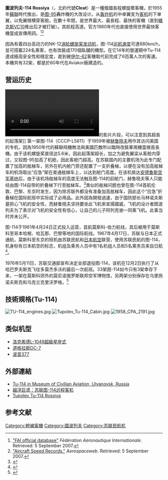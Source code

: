 {{infobox Aircraft 
  |name= 圖-114 
  |原名= {{lang-ru| Тy-114 Poccия}}
  |type= 客機
  |manufacturer= [[圖波列夫公司|圖波列夫公司]]
  |image=Image:Aeroflot Tupolev Tu-114.jpg
  |caption=Tu-114
  |designer=
  |first flight= 1957/11/15
  |introduction= 1961/4/24
  |retired=1991
  |primary user= {{USSR}}
  |more users= [[日本航空|日本航空]]
  |number built= 32架
  |status= 退役
 |developed from = [[图-95|图-95]]
  |unit cost= 
  |variants with their own articles= 
}}
'''圖波列夫-114 Rossiya'''（{{lang-ru|Tyполев Тy-114 Poccия}}，北約代號'''Cleat'''）是一種俄國長程螺旋槳客機，於1955年[[蘇聯|蘇聯]]時代推出，是[[图-95|图-95]]轟炸機的大改设计。从[[轰炸机|轰炸机]]的中单翼变为[[客机|客机]]的下单翼，以免翼根横穿客舱。在數十年間，是世界最大、最長程、最快的客機（直到[[維克斯VC10|維克斯VC10]]推出后才被打破）。其航程高達{{convert|10900|km|mi|abbr=on}}。官方1960年代也直接使用世界最快客機當成宣傳用詞。<ref name="FAI">[https://web.archive.org/web/20071007145139/http://records.fai.org/general_aviation/current.asp?id1=21&id2=3 "FAI official database"] ''Fédération Aéronautique Internationale''. Retrieved: 5 September 2007.</ref><ref>[http://www.aerospaceweb.org/question/performance/q0023.shtml "Aircraft Speed Records."] {{Wayback|url=http://www.aerospaceweb.org/question/performance/q0023.shtml |date=20181223182053 }} ''Aerospaceweb''. Retrieved: 5 September 2007.</ref>

因為有着四台高动力的NK-12[[涡轮螺旋桨发动机|涡轮螺旋桨发动机]]，图-114[[巡航速度|巡航速度]]可達880km/h，並可搭載224名乘客，也有改裝成170個臥舖的機型。在它14年的營運期中Tu-114達成極高安全性和穩定度，直到被[[伊尔-62|伊尔-62]]客機取代前完成了6百萬人次的客運。本機共有32架，都是於60年代在Aviakor廠建造的。

== 营运历史 ==
[[File:Reuzevliegtuig_Tupolev_Weeknummer_64-23_-_Open_Beelden_-_52883.ogv|thumb]]的影片片段，可以注意到其超長的起落架]]
第一架图-114（CCCP-L5611）于1959年被[[尼基塔·謝爾蓋耶維奇·赫魯曉夫|赫鲁晓夫]]用作其访问美国的专机，因為1950年代的蘇聯飛機無法與美國匹敵所以臨時改裝軍用機當做首長機。由于该机螺旋桨直径达5.6米，因此起落架超长，加之为避免翼梁从客舱内穿过，又较图-95加高了机舱，因此客舱门超高。在苏联国内的主要机场为此专门配置了加高的舷梯车，另外在机内舱门旁还配置了一支折叠梯，以便在没有加高舷梯车的机场取出“应急”架在普通舷梯车上，以达到舱门高度。在该机抵达[[安德鲁斯联合基地|安德鲁斯空军基地]]后，由于该机场舷梯车的高度无法触及图-114的前舱门，赫鲁晓夫等人只能经由图-114自带的折叠梯下行至舷梯车。<ref>{{Cite book  | last = Fursenko  | first = Alexandr  | authorlink =   |author2=Timothy J. Naftali   | title = Khrushchev's Cold War: The Inside Story of an American Adversary  | publisher = Norton  | year = 2006  | location =   | page = [https://archive.org/details/isbn_9780393058093/page/334 334]  | url =https://archive.org/details/isbn_9780393058093| doi =   | id =   | isbn = 0-393-05809-3}}</ref>类似的舷梯问题也曾在图-114首航伦敦、巴黎、东京时发生，因为除苏联外都没有准备加高舷梯车，因此这个“应急”折叠梯在国际航班中实际成了必用品。此外因為開發過速，由于国防部长马林诺夫斯基担心飞机的安全性，而赫鲁晓夫坚持要坐此飞机來宣揚國威，飞机的设计者图波列夫为了表示对飞机的安全性有信心，让自己的儿子阿列克谢一同乘飞机。此事当时并未公开。

图-114于1961年4月24日正式投入运营，首航莫斯科-伯力航线，其后被用于莫斯科至哥本哈根、哈瓦那、巴黎等地的国际航线。1967年4月17日，苏联与日本正式通航，莫斯科至东京的班机由苏联民航和[[日本航空|日本航空]]联营，使用苏联民航的图-114，机身标有日本航空的标志，机组及乘务人员中有1名机组人员和5名乘务员来自日航<ref>{{cite web|url=https://www.ruaviation.com/docs/2/2017/6/13/141/?h|title=The Route From Moscow To Tokyo Turns 50|work=Russian Aviation|date=2017-06-13|accessdate=2019-12-12|archive-date=2021-04-05|archive-url=https://web.archive.org/web/20210405091553/https://www.ruaviation.com/docs/2/2017/6/13/141/?h|dead-url=no}}</ref>。

1976年5月11日，苏联交通部宣布决定全部退役图-114，该机在12月2日执行了从哈巴罗夫斯克飞往多莫杰多沃的最后一次航班。33架图-114如今只有3架幸存下来，一架在莫斯科郊外的莫尼诺俄罗斯联邦空军博物馆，另两架分别保存在乌里扬诺夫斯克和乌克兰克里沃罗格。<ref>{{Cite web |url=https://mil.sina.cn/ls/2017-09-28/detail-ifymfcih7303977.d.html?vt=4&cid=65899 |title=存档副本 |accessdate=2018-12-08 |archive-date=2020-03-13 |archive-url=https://web.archive.org/web/20200313101430/https://mil.sina.cn/ls/2017-09-28/detail-ifymfcih7303977.d.html?vt=4&cid=65899 |dead-url=no }}</ref>

==技術規格(Tu-114)==
[[File:TU-114_engines.jpg|thumb]]
[[File:Tupolev_Tu-114_Cabin.jpg|thumb]]
[[File:1958_CPA_2191.jpg|thumb]]
{{aircraft specifications
|plane or copter?=plane
|jet or prop?=prop
|机组=5
|capacity=120-220(224) 人
|length main=54.10 m
|length alt=177 ft 4 in
|span main=51.1 m
|span alt=167 ft 7.75 in
|height main=15.44 m
|height alt=50 ft 8 in
|area main=311.1 m²
|area alt=3,349 ft²
|empty weight main=91,000-93,000 kg
|empty weight alt=200,621-205,030 lb
|loaded weight main=131,000 kg
|loaded weight alt=289,000 lb
|payload main=<br />
:*'''正常:''' 15,000 kg (30,070 lb)
:*'''最大:''' 30,000 kg
|payload alt=66,140 lb
|normal takeoff weight=164,000 kg
|normal takeoff weight alt=361,558 lb
|max takeoff weight main=175,000 kg
|max takeoff weight alt=385,809 lb
|number of props=4
|engine (prop)=Kuznetsov NK-12 MV
|type of prop=[[同轴反转螺旋桨|同轴反转涡轮螺旋桨发动机]]
|power main=11,000 kW
|power alt=14,800 hp
|power original=
|max speed main=910 km/h
|max speed alt= 470 kn, 541 mph
|cruise speed main= 770 km/h
|cruise speed alt= 415 kn, 478 mph
|stall speed main=
|stall speed alt=
|never exceed speed main=
|never exceed speed alt=
|range main=14,000 km
|ceiling main=12,000 m
|ceiling alt=39,000 ft
|climb rate main= 
|climb rate alt= 
|loading main=421 kg/m²
|loading alt=86.2 lb/ft²
|power/mass main=168 W/kg
|power/mass alt=0.102 hp/lb
}}

== 类似机型==
*[[洛克希德L-1049超級星座式|洛克希德L-1049超級星座式]]
*[[道格拉斯DC-7|道格拉斯DC-7]]
*[[波音377|波音377]]

==外部連結==
{{Commons category|Tupolev Tu-114}}
* [http://scalemodels.ru/modules/photo/viewcat_cid_192.html Tu-114 in Museum of Civilian Aviation, Ulyanovsk, Russia]{{Wayback|url=http://scalemodels.ru/modules/photo/viewcat_cid_192.html |date=20181020223757 }}
* [http://hollyduke.blog.163.com/blog/static/51015642008517114219953/  越洋巨鸢：苏联图-114远程客机  ] {{Wayback|url=http://hollyduke.blog.163.com/blog/static/51015642008517114219953/ |date=20160304222316 }}
* [http://www.aerospaceweb.org/aircraft/jetliner/tu114/ Tupolev Tu-114 Rossiya]{{Wayback|url=http://www.aerospaceweb.org/aircraft/jetliner/tu114/ |date=20190126133719 }}

==参考文献==
<div class="references-small">
<references></references>
</div>

{{Tupolev aircraft}}
{{Authority control}}
[[Category:幹線客機|Category:幹線客機]]
[[Category:圖波列夫|Category:圖波列夫]]
[[Category:苏联民航机|Category:苏联民航机]]